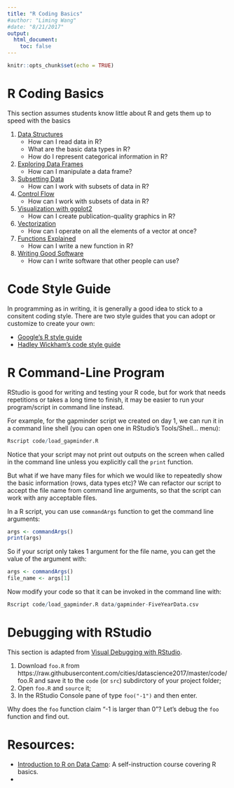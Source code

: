 ```yaml
---
title: "R Coding Basics"
#author: "Liming Wang"
#date: "8/21/2017"
output: 
  html_document:
    toc: false
---
```


```r
knitr::opts_chunk$set(echo = TRUE)
```

# R Coding Basics

This section assumes students know little about R and gets them up to speed with the basics

1. [Data Structures](http://swcarpentry.github.io/r-novice-gapminder/04-data-structures-part1/)
    - How can I read data in R? 
    - What are the basic data types in R? 
    - How do I represent categorical information in R?
1. [Exploring Data Frames](http://swcarpentry.github.io/r-novice-gapminder/05-data-structures-part2/)
    - How can I manipulate a data frame?
1. [Subsetting Data](http://swcarpentry.github.io/r-novice-gapminder/06-data-subsetting/)
    - How can I work with subsets of data in R?
1. [Control Flow](http://swcarpentry.github.io/r-novice-gapminder/07-control-flow/)
    - How can I work with subsets of data in R?
1. [Visualization with ggplot2](http://swcarpentry.github.io/r-novice-gapminder/08-plot-ggplot2/)
    - How can I create publication-quality graphics in R?
1. [Vectorization](http://swcarpentry.github.io/r-novice-gapminder/09-vectorization/)
    - How can I operate on all the elements of a vector at once?
1. [Functions Explained](http://swcarpentry.github.io/r-novice-gapminder/10-functions/)
    - How can I write a new function in R? 
1. [Writing Good Software](http://swcarpentry.github.io/r-novice-gapminder/16-wrap-up/)
    - How can I write software that other people can use?

# Code Style Guide

In programming as in writing, it is generally a good idea to stick to a consitent coding style. There are two style guides that you can adopt or customize to create your own:

- [Google's R style guide](https://google.github.io/styleguide/Rguide.xml)
- [Hadley Wickham's code style guide](http://adv-r.had.co.nz/Style.html)

# R Command-Line Program

RStudio is good for writing and testing your R code, but for work that needs repetitions or takes a long time to finish, it may be easier to run your program/script in command line instead. 

For example, for the gapminder script we created on day 1, we can run it in a command line shell (you can open one in RStudio's Tools/Shell... menu):
```r
Rscript code/load_gapminder.R
```

Notice that your script may not print out outputs on the screen when called in the command line unless you explicitly call the `print` function.

But what if we have many files for which we would like to repeatedly show the basic information (rows, data types etc)? We can refactor our script to accept the file name from command line arguments, so that the script can work with any acceptable files.

In a R script, you can use `commandArgs` function to get the command line arguments:

```r
args <- commandArgs()
print(args)
```

So if your script only takes 1 argument for the file name, you can get the value of the argument with:

```r
args <- commandArgs()
file_name <- args[1]
```

Now modify your code so that it can be invoked in the command line with:
```r
Rscript code/load_gapminder.R data/gapminder-FiveYearData.csv 
```

# Debugging with RStudio

This section is adapted from [Visual Debugging with RStudio](http://www.milanor.net/blog/visual-debugging-with-rstudio/).

1. Download `foo.R` from https://raw.githubusercontent.com/cities/datascience2017/master/code/foo.R and save it to the `code` (or `src`) subdirctory of your project folder;
1. Open `foo.R` and `source` it;
1. In the RStudio Console pane of type `foo("-1")` and then enter.

Why does the `foo` function claim "-1 is larger than 0"? Let's debug the `foo` function and find out.

# Resources:
- [Introduction to R on Data Camp](https://campus.datacamp.com/courses/free-introduction-to-r/chapter-1-intro-to-basics-1?ex=1): A self-instruction course covering R basics.
- 

